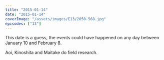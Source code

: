 ```yaml
---
title: "2015-01-14"
date: "2015-01-14"
coverImage: "/assets/images/E13/2050-568.jpg"
episodes: ["13"]
---
```


<Alert>
  <Calendar />
  <AlertDescription>
    This date is a guess, the events could have happened on any day between
    January 10 and February 8.
  </AlertDescription>
</Alert>

Aoi, Kinoshita and Maitake do field research.
